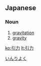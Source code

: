 ==Japanese==
{{ja-kanjitab|引|力}}

===Noun===
{{ja-noun|k|hira=いんりょく|rom=inryoku|hidx=いんりよく}}

# [[gravitation]]
# [[gravity]]

[[Category:ja:Physics|いんりよく]]

[[ko:引力]]
[[lt:引力]]
